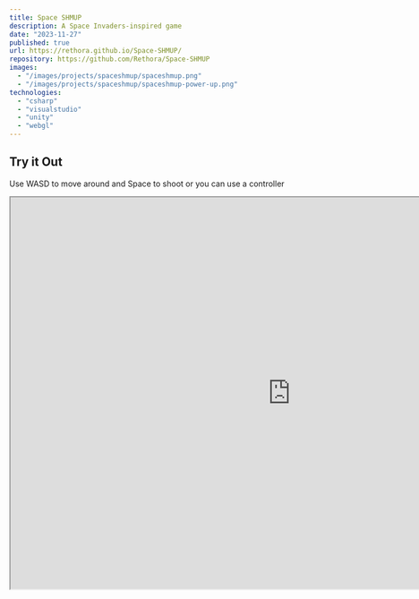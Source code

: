 ```yaml
---
title: Space SHMUP
description: A Space Invaders-inspired game
date: "2023-11-27"
published: true
url: https://rethora.github.io/Space-SHMUP/
repository: https://github.com/Rethora/Space-SHMUP
images:
  - "/images/projects/spaceshmup/spaceshmup.png"
  - "/images/projects/spaceshmup/spaceshmup-power-up.png"
technologies:
  - "csharp"
  - "visualstudio"
  - "unity"
  - "webgl"
---
```


## Try it Out

Use WASD to move around and Space to shoot or you can use a controller

<iframe
  src="https://rethora.github.io/Space-SHMUP/"
  width="1000"
  height="700"
  allowFullScreen
/>

## About

An engaging Space Invaders inspired game where you command a ship to destroy enemy vessels and strategically collect powerups. In the face of challenges, navigate through a dynamic space environment.
